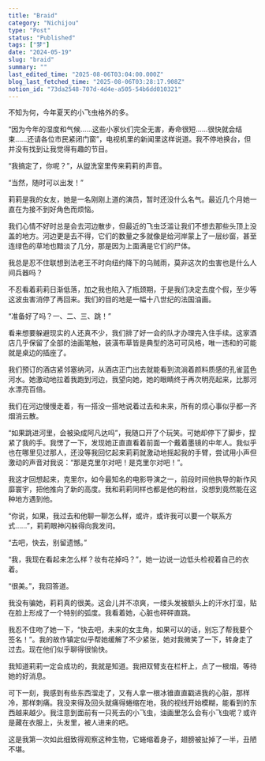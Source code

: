 ```yaml
---
title: "Braid"
category: "Nichijou"
type: "Post"
status: "Published"
tags: ["梦"]
date: "2024-05-19"
slug: "braid"
summary: ""
last_edited_time: "2025-08-06T03:04:00.000Z"
blog_last_fetched_time: "2025-08-06T03:28:17.908Z"
notion_id: "73da2548-707d-4d4e-a505-54b6dd010321"
---
```



不知为何，今年夏天的小飞虫格外的多。


“因为今年的湿度和气候……这些小家伙们完全无害，寿命很短……很快就会结束……还请各位市民紧闭门窗”，电视机里的新闻里这样说道。我不停地换台，但并没有找到让我觉得有趣的节目。


“我搞定了，你呢？”，从盥洗室里传来莉莉的声音。


“当然，随时可以出发！”


莉莉是我的女友，她是一名刚刚上道的演员，暂时还没什么名气。最近几个月她一直在为接不到好角色而烦恼。


我们心情不好时总是会去河边散步，但最近的飞虫泛滥让我们不想去那些头顶上没盖的地方。河边更是去不得，它们的数量之多就像是给河岸蒙上了一层纱窗，甚至连绿色的草地也黯淡了几分，那是因为上面满是它们的尸体。


我总是忍不住联想到法老王不时向纽约降下的乌贼雨，莫非这次的虫害也是什么人间兵器吗？


不忍看着莉莉日渐低落，加之我也陷入了瓶颈期，于是我们决定去度个假，至少等这波虫害消停了再回来。我们的目的地是一幅十八世纪的法国油画。


“准备好了吗？一、二、三、跳！”


看来想要躲避现实的人还真不少，我们排了好一会的队才办理完入住手续。这家酒店几乎保留了全部的油画笔触，装潢布草皆是典型的洛可可风格，唯一违和的可能就是桌边的插座了。


我们预订的酒店紧邻塞纳河，从酒店正门出去就能看到流淌着颜料质感的孔雀蓝色河水。她激动地拉着我跑到河边，我望向她，她的眼睛终于再次明亮起来，比那河水漂亮百倍。


我们在河边慢慢走着，有一搭没一搭地说着过去和未来，所有的烦心事似乎都一齐烟消云散。


“如果跳进河里，会被染成阿凡达吗”，我随口开了个玩笑。可她却停下了脚步，捏紧了我的手。我愣了一下，发现她正直直看着前面一个戴着墨镜的中年人。我似乎也在哪里见过那人，还没等我回忆起来莉莉就激动地摇起我的手臂，尝试用小声但激动的声音对我说：“那是克里尔对吧！是克里尔对吧！”。


我这才回想起来，克里尔，如今最知名的电影导演之一，前段时间他执导的新作风靡寰宇，把他推向了新的高度。我和莉莉同样也都是他的粉丝，没想到竟然能在这种地方遇到他。


“你说，如果，我过去和他聊一聊怎么样，或许，或许我可以要一个联系方式……”，莉莉眼神闪躲得向我发问。


“去吧，快去，别留遗憾。”


“我，我现在看起来怎么样？妆有花掉吗？”，她一边说一边低头检视着自己的衣着。


“很美。”，我回答道。


我没有骗她，莉莉真的很美。这会儿并不凉爽，一缕头发被额头上的汗水打湿，贴在脸上形成了一个特别的弧度。我看着她，心脏也砰砰直跳。


我忍不住吻了她一下，“快去吧，未来的女主角，如果可以的话，别忘了帮我要个签名！”。我的故作镇定似乎帮她缓解了不少紧张，她对我微笑了一下，转身走了过去。现在他们似乎聊得很愉快。


我知道莉莉一定会成功的，我就是知道。我把双臂支在栏杆上，点了一根烟，等待她的好消息。


可下一刻，我感到有些东西溜走了，又有人拿一根冰锥直直戳进我的心脏，那样冷，那样刺痛。我没来得及回头就痛得蜷缩在地，我的视线开始模糊，能看到的东西越来越少。我注意到面前有一只死去的小飞虫，油画里怎么会有小飞虫呢？或许是藏在衣服上，头发里，被人进来的吧。


这是我第一次如此细致得观察这种生物，它蜷缩着身子，翅膀被扯掉了一半，丑陋不堪。


